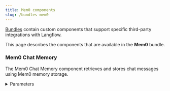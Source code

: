 ```yaml
---
title: Mem0 components
slug: /bundles-mem0
---
```



[Bundles](/components-bundle-components) contain custom components that support specific third-party integrations with Langflow.

This page describes the components that are available in the **Mem0** bundle.

### Mem0 Chat Memory

The Mem0 Chat Memory component retrieves and stores chat messages using Mem0 memory storage.

<details>
<summary>Parameters</summary>

**Inputs**

| Name | Display Name | Info |
|------|--------------|------|
| mem0_config | Mem0 Configuration | The configuration dictionary for initializing the Mem0 memory instance. |
| ingest_message | Message to Ingest | The message content to be ingested into Mem0 memory. |
| existing_memory | Existing Memory Instance | An optional existing Mem0 memory instance. |
| user_id | User ID | The identifier for the user associated with the messages. |
| search_query | Search Query | The input text for searching related memories in Mem0. |
| mem0_api_key | Mem0 API Key | The API key for the Mem0 platform. Leave empty to use the local version. |
| metadata | Metadata | The additional metadata to associate with the ingested message. |
| openai_api_key | OpenAI API Key | The API key for OpenAI. Required when using OpenAI embeddings without a provided configuration. |

**Outputs**

| Name | Display Name | Info |
|------|--------------|------|
| memory | Mem0 Memory | The resulting Mem0 Memory object after ingesting data. |
| search_results | Search Results | The search results from querying Mem0 memory. |

</details>